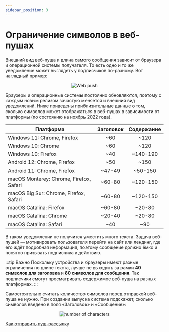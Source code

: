 ```yaml
---
sidebar_position: 3
---
```



# Ограничение символов в веб-пушах

Внешний вид веб-пуша и длина самого сообщения зависит от браузера и операционной системы получателя. То есть одно и то же уведомление может выглядеть у подписчиков по-разному. Вот наглядный пример:

<p align="center">
  <img src={character} alt="Web push" />
</p>

Браузеры и операционные системы постоянно обновляются, поэтому с каждым новым релизом зачастую меняется и внешний вид уведомлений. Ниже приведены приблизительные данные о том, сколько символов может отображаться в веб-пушах в зависимости от платформы (по состоянию на ноябрь 2022 года).

<center>

| Платформа                               | Заголовок | Содержание |
| --------------------------------------- | :-------: | :--------: |
| Windows 11: Chrome, Firefox             |    ~60    |    ~120    |
| Windows 10: Chrome                      |    ~60    |    ~120    |
| Windows 10: Firefox                     |    ~40    |  ~140-190  |
| Android 12: Chrome, Firefox             |    ~50    |    ~150    |
| Android 11: Chrome, Firefox             |  ~47-49   |  ~50-150   |
| macOS Monterey: Chrome, Firefox, Safari |  ~60-80   |  ~120-150  |
| macOS Big Sur: Chrome, Firefox, Safari  |  ~60-80   |  ~120-150  |
| macOS Catalina: Firefox                 |  ~60-80   |   ~20-80   |
| macOS Catalina: Chrome                  |  ~20-40   |   ~20-80   |
| macOS Catalina: Safari                  |    ~40    |    ~90     |

</center>

В таком уведомлении не получится уместить много текста. Задача веб-пушей — мотивировать пользователя перейти на сайт или лендинг, где его ждёт подробная информация, поэтому сообщение должно ёмко и понятно призывать подписчика к действию.

:::tip Важно
Поскольку устройства и браузеры имеют разные ограничения по длине текста, лучше не выходить за рамки **40 символов для заголовка** и **80 символов для сообщения**. Так подписчики смогут просматривать содержимое веб-пуша на разных платформах.
:::

Самостоятельно считать количество символов перед отправкой веб-пуша не нужно. При создании выпуска система подскажет, сколько символов введено в поля «Заголовок» и «Сообщение»:

<p align="center">
  <img src={number} alt="number of characters" />
</p>

[Как отправить пуш-рассылку](./how-to-create-web-push-campaign.md)
